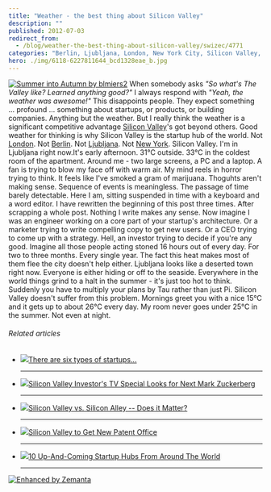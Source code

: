 ```yaml
---
title: "Weather - the best thing about Silicon Valley"
description: ""
published: 2012-07-03
redirect_from:
  - /blog/weather-the-best-thing-about-silicon-valley/swizec/4771
categories: "Berlin, Ljubljana, London, New York City, Silicon Valley, Startup company, Uncategorized, Valley"
hero: ./img/6118-6227811644_bcd1328eae_b.jpg
---
```


[![Summer into Autumn by blmiers2](./img/6118-6227811644_bcd1328eae_b.jpg "Summer into Autumn by blmiers2")](http://www.flickr.com/photos/blmiers2/6227811644/) When somebody asks _"So what's The Valley like? Learned anything good?"_ I always respond with _"Yeah, the weather was awesome!"_ This disappoints people. They expect something ... profound ... something about startups, or products, or building companies. Anything but the weather. But I really think the weather is a significant competitive advantage [Silicon Valley](<http://maps.google.com/maps?ll=37.37,-122.04&spn=1.0,1.0&q=37.37,-122.04 (Silicon%20Valley)&t=h> "Silicon Valley")'s got beyond others. Good weather for thinking is why Silicon Valley is the startup hub of the world. Not [London](<http://maps.google.com/maps?ll=51.5072222222,-0.1275&spn=0.1,0.1&q=51.5072222222,-0.1275 (London)&t=h> "London"). Not [Berlin](<http://maps.google.com/maps?ll=52.5005555556,13.3988888889&spn=0.01,0.01&q=52.5005555556,13.3988888889 (Berlin)&t=h> "Berlin"). Not [Ljubljana](<http://maps.google.com/maps?ll=46.0555555556,14.5083333333&spn=0.1,0.1&q=46.0555555556,14.5083333333 (Ljubljana)&t=h> "Ljubljana"). Not [New York](<http://maps.google.com/maps?ll=40.7166666667,-74.0&spn=0.1,0.1&q=40.7166666667,-74.0 (New%20York%20City)&t=h> "New York City"). Silicon Valley. I'm in Ljubljana right now.It's early afternoon. 31°C outside. 33°C in the coldest room of the apartment. Around me - two large screens, a PC and a laptop. A fan is trying to blow my face off with warm air. My mind reels in horror trying to think. It feels like I've smoked a gram of marijuana. Thoguhts aren't making sense. Sequence of events is meaningless. The passage of time barely detectable. Here I am, sitting suspended in time with a keyboard and a word editor. I have rewritten the beginning of this post three times. After scrapping a whole post. Nothing I write makes any sense. Now imagine I was an engineer working on a core part of your startup's architecture. Or a marketer trying to write compelling copy to get new users. Or a CEO trying to come up with a strategy. Hell, an investor trying to decide if you're any good. Imagine all those people acting stoned 16 hours out of every day. For two to three months. Every single year. The fact this heat makes most of them flee the city doesn't help either. Ljubljana looks like a deserted town right now. Everyone is either hiding or off to the seaside. Everywhere in the world things grind to a halt in the summer - it's just too hot to think. Suddenly you have to multiply your plans by Tau rather than just Pi. Silicon Valley doesn't suffer from this problem. Mornings greet you with a nice 15°C and it gets up to about 26°C every day. My room never goes under 25°C in the summer. Not even at night.

###### Related articles

- [![](http://i.zemanta.com/noimg_06_80_80.jpg)](http://www.zdnet.com/blog/foremski/there-are-six-types-of-startups/1958)[There are six types of startups...](http://www.zdnet.com/blog/foremski/there-are-six-types-of-startups/1958)

  ***

- [![](http://i.zemanta.com/97732458_80_80.jpg)](http://mashable.com/2012/07/01/20-under-20-transforming-tomorrow/)[Silicon Valley Investor's TV Special Looks for Next Mark Zuckerberg](http://mashable.com/2012/07/01/20-under-20-transforming-tomorrow/)

  ***

- [![](http://i.zemanta.com/96632143_80_80.jpg)](http://www.forbes.com/sites/bhrigupankajprashar/2012/06/26/silicon-valley-vs-silicon-alley-does-it-matter/)[Silicon Valley vs. Silicon Alley -- Does it Matter?](http://www.forbes.com/sites/bhrigupankajprashar/2012/06/26/silicon-valley-vs-silicon-alley-does-it-matter/)

  ***

- [![](http://i.zemanta.com/97835477_80_80.jpg)](http://www.patspapers.com/story_stack/item/silicon_valley_to_get_new_patent_office/)[Silicon Valley to Get New Patent Office](http://www.patspapers.com/story_stack/item/silicon_valley_to_get_new_patent_office/)

  ***

- [![](http://i.zemanta.com/noimg_07_80_80.jpg)](http://grasshopper.com/blog/2011/01/10-up-and-coming-startup-hubs-from-around-the-world/)[10 Up-And-Coming Startup Hubs From Around The World](http://grasshopper.com/blog/2011/01/10-up-and-coming-startup-hubs-from-around-the-world/)

  ***

[![Enhanced by Zemanta](http://img.zemanta.com/zemified_e.png?x-id=194b10a5-7444-4717-9fad-4d803c3c1631)](http://www.zemanta.com/?px "Enhanced by Zemanta")

